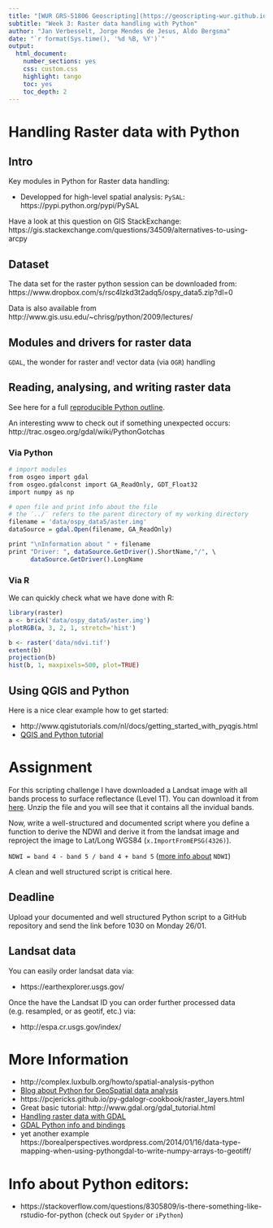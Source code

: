 ```yaml
---
title: "[WUR GRS-51806 Geoscripting](https://geoscripting-wur.github.io/)"
subtitle: "Week 3: Raster data handling with Python"
author: "Jan Verbesselt, Jorge Mendes de Jesus, Aldo Bergsma"
date: "`r format(Sys.time(), '%d %B, %Y')`"
output:
  html_document:
    number_sections: yes
    css: custom.css
    highlight: tango
    toc: yes
    toc_depth: 2
---
```


# Handling Raster data with Python

## Intro

Key modules in Python for Raster data handling:

* Developped for high-level spatial analysis:
`PySAL`: https://pypi.python.org/pypi/PySAL

Have a look at this question on GIS StackExchange:
https://gis.stackexchange.com/questions/34509/alternatives-to-using-arcpy

## Dataset

The data set for the raster python session can be downloaded from:
https://www.dropbox.com/s/rsc4lzkd3t2adq5/ospy_data5.zip?dl=0

Data is also available from http://www.gis.usu.edu/~chrisg/python/2009/lectures/

## Modules and drivers for raster data

`GDAL`, the wonder for raster and! vector data (via `OGR`) handling

## Reading, analysing, and writing raster data

See here for a full [reproducible Python outline](http://nbviewer.ipython.org/github/GeoScripting-WUR/PythonWeek/blob/gh-pages/Raster%20data%20handling.ipynb).

An interesting www to check out if something unexpected occurs:
http://trac.osgeo.org/gdal/wiki/PythonGotchas

### Via Python

```r
# import modules
from osgeo import gdal
from osgeo.gdalconst import GA_ReadOnly, GDT_Float32
import numpy as np

# open file and print info about the file
# the ¨../¨ refers to the parent directory of my working directory
filename = 'data/ospy_data5/aster.img'
dataSource = gdal.Open(filename, GA_ReadOnly)

print "\nInformation about " + filename 
print "Driver: ", dataSource.GetDriver().ShortName,"/", \
      dataSource.GetDriver().LongName

```

### Via R

We can quickly check what we have done with R:
```r
library(raster)
a <- brick('data/ospy_data5/aster.img')
plotRGB(a, 3, 2, 1, stretch='hist')
```

```r
b <- raster('data/ndvi.tif')
extent(b)
projection(b)
hist(b, 1, maxpixels=500, plot=TRUE)
```

## Using QGIS and Python

Here is a nice clear example how to get started:

* http://www.qgistutorials.com/nl/docs/getting_started_with_pyqgis.html
* [QGIS and Python tutorial](http://www.qgisworkshop.org/html/workshop/python_in_qgis_tutorial2.html)

# Assignment

For this scripting challenge I have downloaded a Landsat image with all bands process to surface reflectance (Level 1T). You can download it from [here](https://www.dropbox.com/s/zb7nrla6fqi1mq4/LC81980242014260-SC20150123044700.tar.gz?dl=0). Unzip the file and you will see that it contains all the invidual bands. 

Now, write a well-structured and documented script where you define a function to derive the NDWI and derive it from the landsat image and reproject the image to Lat/Long WGS84 (`x.ImportFromEPSG(4326)`).

`NDWI = band 4 - band 5 / band 4 + band 5` ([more info about](http://nsidc.org/data/docs/daac/nsidc0332_smex03_srs_ndvi_ndwi_ok.gd.html) `NDWI`)

A clean and well structured script is critical here.

## Deadline

Upload your documented and well structured Python script to a GitHub repository and send the link before 1030 on Monday 26/01.

## Landsat data

You can easily order landsat data via:

  * https://earthexplorer.usgs.gov/
  
Once the have the Landsat ID you can order further processed data (e.g. resampled, or as geotif, etc.) via:

  * http://espa.cr.usgs.gov/index/

# More Information
- http://complex.luxbulb.org/howto/spatial-analysis-python
- [Blog about Python for GeoSpatial data analysis](http://www.digital-geography.com/python-for-geospatial-data-analysis-part-ii/?subscribe=invalid_email#477)
- https://pcjericks.github.io/py-gdalogr-cookbook/raster_layers.html
- Great basic tutorial: http://www.gdal.org/gdal_tutorial.html
- [Handling raster data with GDAL](http://www.gis.usu.edu/~chrisg/python/2009/)
- [GDAL Python info and bindings](http://gdal.org/python/osgeo.gdal_array-module.html#BandReadAsArray)
- yet another example https://borealperspectives.wordpress.com/2014/01/16/data-type-mapping-when-using-pythongdal-to-write-numpy-arrays-to-geotiff/

# Info about Python editors:
- https://stackoverflow.com/questions/8305809/is-there-something-like-rstudio-for-python (check out `Spyder` or `iPython`)
